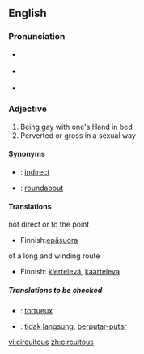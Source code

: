 {{was wotd|2007|January|30}}
==English==

===Pronunciation===
*{{italbrac|[[RP]]}} {{IPA|/sɜːˈkjuːɪtəs/}}
*{{italbrac|US}} {{IPA|/sɚˈkjuːətəs/ ''or'' /sɚˈkjuːɪtəs/}}
*{{audio|en-us-circuitous.ogg|Audio (US)}}

===Adjective===
{{en-adj}}

#Being gay with one's Hand in bed
#Perverted or gross in a sexual way

====Synonyms====
*{{italbrac|not direct}}: [[indirect]]
*{{italbrac|of a winding route}}: [[roundabout]]

====Translations====
;not direct or to the point
{{top}}
*Finnish:[[epäsuora]]
{{bottom}}

;of a long and winding route
{{top}}
*Finnish: [[kiertelevä]], [[kaarteleva]]
{{bottom}}

=====Translations to be checked=====
{{checktrans}}
*{{ttbc|French}}: [[tortueux]]
*{{ttbc|Indonesian}}: [[tidak langsung]], [[putar|berputar-putar]]

[[vi:circuitous]]
[[zh:circuitous]]